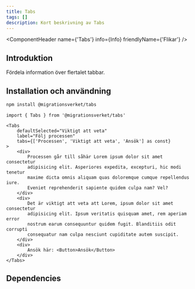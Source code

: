 ```yaml
---
title: Tabs
tags: []
description: Kort beskrivning av Tabs
---
```



<ComponentHeader name={'Tabs'} info={Info} friendlyName={'Flikar'} />

## Introduktion

Fördela information över flertalet tabbar.

## Installation och användning

```bash npm2yarn
npm install @migrationsverket/tabs
```

```tsx
import { Tabs } from '@migrationsverket/tabs'
```

```tsx live
<Tabs
    defaultSelected="Viktigt att veta"
    label="Följ processen"
    tabs={['Processen', 'Viktigt att veta', 'Ansök'] as const}
>
    <div>
        Processen går till såhär Lorem ipsum dolor sit amet consectetur
        adipisicing elit. Asperiores expedita, excepturi, hic modi tenetur
        maxime dicta omnis aliquam quas doloremque cumque repellendus iure.
        Eveniet reprehenderit sapiente quidem culpa nam? Vel?
    </div>
    <div>
        Det är viktigt att veta att Lorem, ipsum dolor sit amet consectetur
        adipisicing elit. Ipsum veritatis quisquam amet, rem aperiam error
        nostrum earum consequuntur quidem fugit. Blanditiis odit corrupti
        consequatur nam culpa nesciunt cupiditate autem suscipit.
    </div>
    <div>
        Ansök här: <Button>Ansök</Button>
    </div>
</Tabs>
```

## Dependencies

<ComponentFooter info={Info}/>